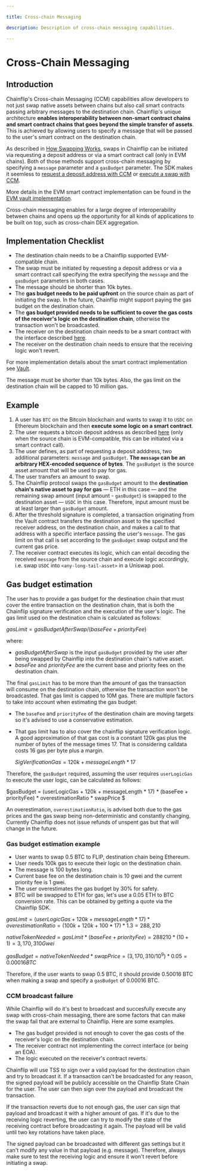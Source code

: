 ```yaml
---

title: Cross-chain Messaging

description: Description of cross-chain messaging capabilities.

---
```



# Cross-Chain Messaging

## Introduction

Chainflip's Cross-chain Messaging (CCM) capabilities allow developers to not just swap native assets between chains but also call smart contracts passing arbitrary messages to the destination chain. Chainflip's unique architecture **enables interoperability between non-smart contract chains and smart contract chains that goes beyond the simple transfer of assets**. This is achieved by allowing users to specify a message that will be passed to the user's smart contract on the destination chain.

As described in [How Swapping Works](how-swapping-works.md), swaps in Chainflip can be initiated via requesting a deposit address or via a smart contract call (only in EVM chains). Both of those methods support cross-chain messaging by specifying a `message` parameter and a `gasBudget` parameter. The SDK makes it seemless to [request a deposit address with CCM](javascript-sdk/swap-assets/request-deposit-address.md#requestdepositaddress--cross-chain-messaging-ccm) or [execute a swap with CCM](evm-integration/vault-swaps.md#receive-a-destination-asset-and-contract-call). 

More details in the EVM smart contract implementation can be found in the [EVM vault implementation](evm-integration/vault-swaps.md#swap--call-a-receiver-with-cross-chain-messaging).

Cross-chain messaging enables for a large degree of interoperability between chains and opens up the opportunity for all kinds of applications to be built on top, such as cross-chain DEX aggregation.


## Implementation Checklist

- The destination chain needs to be a Chainflip supported EVM-compatible chain.
- The swap must be initiated by requesting a deposit address or via a smart contract call specifying the extra specifying the `message` and the `gasBudget` parameters in both cases.
- The message should be shorter than 10k bytes.
- The **gas budget needs to be paid upfront** on the source chain as part of initiating the swap. In the future, Chainflip might support paying the gas budget on the destination chain.
- The **gas budget provided needs to be sufficient to cover the gas costs of the receiver's logic on the destination chain**, otherwise the transaction won't be broadcasted.
- The receiver on the destination chain needs to be a smart contract with the interface described [here](evm-integration/vault-swaps.md#receive-a-destination-asset-and-contract-call).
- The receiver on the destination chain needs to ensure that the receiving logic won't revert.

For more implementation details about the smart contract implementation see [Vault](evm-integration/vault-swaps.md).

<Callout type="warning">

The message must be shorter than 10k bytes. Also, the gas limit on the destination chain will be capped to 10 million gas.

</Callout>

## Example

1. A user has `BTC` on the Bitcoin blockchain and wants to swap it to `USDC` on Ethereum blockchain and then **execute some logic on a smart contract**.
2. The user requests a bitcoin deposit address as described [here](javascript-sdk/swap-assets/request-deposit-address.md#requestdepositaddress--cross-chain-messaging-ccm) (only when the source chain is EVM-compatible, this can be initiated via a smart contract call).
3. The user defines, as part of requesting a deposit adddress, two additional parameters: `message` and `gasBudget`. **The `message` can be an arbitrary HEX-encoded sequence of bytes**. The `gasBudget` is the source asset amount that will be used to pay for gas.
4. The user transfers an amount to swap.
5. The Chainflip protocol swaps the `gasBudget` amount to the **destination chain's native asset to pay for gas** — ETH in this case — and the remaining swap amount (input amount - `gasBudget`) is swapped to the destination asset — `USDC` in this case. Therefore, input amount must be at least larger than `gasBudget` amount.
6. After the threshold signature is completed, a transaction originating from the Vault contract transfers the destination asset to the specified receiver address, on the destination chain, and makes a call to that address with a specific interface passing the user's `message`. The gas limit on that call is set according to the `gasBudget` swap output and the current gas price.
7. The receiver contract executes its logic, which can entail decoding the received `message` from the source chain and execute logic accordingly, i.e. swap `USDC` into `<any-long-tail-asset>` in a Uniswap pool.


## Gas budget estimation

The user has to provide a gas budget for the destination chain that must cover the entire transaction on the destination chain, that is both the Chainflip signature verification and the execution of the user's logic. The gas limit used on the destination chain is calculated as follows:

$gasLimit = gasBudgetAfterSwap / (baseFee + priorityFee)$

where:
 - $gasBudgetAfterSwap$ is the input `gasBudget` provided by the user after being swapped by Chainflip into the destination chain's native asset.
 - $baseFee$ and $priorityFee$ are the current base and priority fees on the destination chain.


The final `gasLimit` has to be more than the amount of gas the transaction will consume on the destination chain, otherwise the transaction won't be broadcasted. That gas limit is capped to 10M gas. There are multiple factors to take into account when estimating the gas budget:
 - The `baseFee` and `priorityFee` of the destination chain are moving targets so it's advised to use a conservative estimation.
 - That gas limit has to also cover the chainflip signature verification logic. A good approximation of that gas cost is a constant 120k gas plus the number of bytes of the message times 17. That is considering calldata costs 16 gas per byte plus a margin.

    $SigVerificationGas = 120k + messageLength * 17$

Therefore, the `gasBudget` required, assuming the user requires `userLogicGas` to execute the user logic, can be calculated as follows:


$gasBudget = (userLogicGas + 120k + messageLength * 17) * (baseFee + priorityFee) * overestimationRatio * swapPrice $

An overestimation, `overestimationRatio`, is advised both due to the gas prices and the gas swap being non-deterministic and constantly changing. Currently Chainflip does not issue refunds of unspent gas but that will change in the future.

###  Gas budget estimation example

- User wants to swap 0.5 BTC to FLIP, destination chain being Ethereum.
- User needs 100k gas to execute their logic on the destination chain.
- The message is 100 bytes long.
- Current base fee on the destination chain is 10 gwei and the current priority fee is 1 gwei.
- The user overestimates the gas budget by 30% for safety.
- BTC will be swapped to ETH for gas, let's use a 0.05 ETH to BTC conversion rate. This can be obtained by getting a quote via the Chainflip SDK.


$gasLimit = (userLogicGas + 120k + messageLength * 17) * overestimationRatio = (100k + 120k + 100 * 17) * 1.3 = 288,210$

$nativeTokenNeeded = gasLimit * (baseFee + priorityFee) = 288210 * (10 + 1) = 3,170,310 Gwei$

$gasBudget = nativeTokenNeeded * swapPrice = (3,170,310 / 10^9) * 0.05 = 0.00016 BTC$


Therefore, if the user wants to swap 0.5 BTC, it should provide 0.50016 BTC when making a swap and specify a `gasBudget` of 0.00016 BTC.


### CCM broadcast failure

While Chainflip will do it's best to broadcast and succesfully execute any swap with cross-chain messaging, there are some factors that can make the swap fail that are external to Chainflip. Here are some examples.

- The gas budget provided is not enough to cover the gas costs of the receiver's logic on the destination chain.
- The receiver contract not implementing the correct interface (or being an EOA).
- The logic executed on the receiver's contract reverts.

Chainflip will use TSS to sign over a valid payload for the destination chain and try to broadcast it. If a transaction can't be broadcasted for any reason, the signed payload will be publicly accessible on the Chainflip State Chain for the user. The user can then sign over the payload and broadcast the transaction. 

If the transaction reverts due to not enough gas, the user can sign that payload and broadcast it with a higher amount of gas. If it's due to the receiving logic reverting, the user can try to modify the state of the receiving contract before broadcasting it again. The payload will be valid until two key rotations have taken place.

<Callout type="warning">

The signed payload can be broadcasted with different gas settings but it can't modify any value in that payload (e.g. message). Therefore, always make sure to test the receiving logic and ensure it won't revert before initiating a swap.

</Callout>